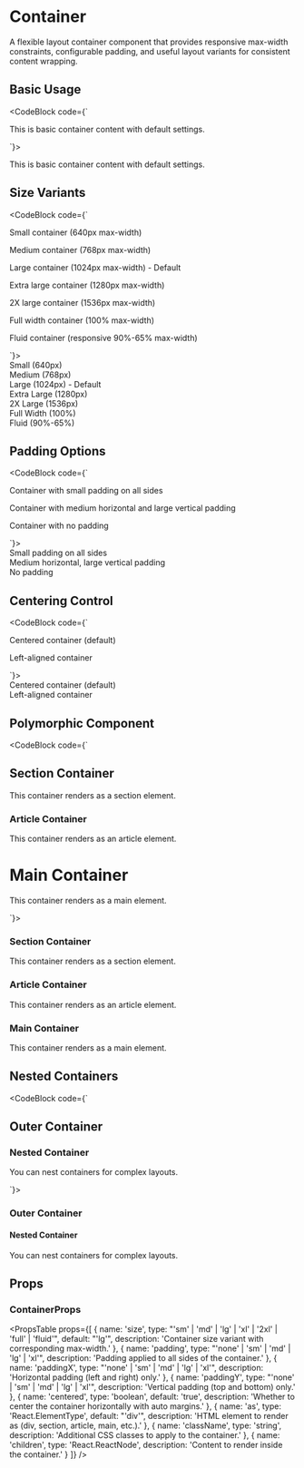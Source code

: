 # Container

A flexible layout container component that provides responsive max-width constraints, configurable padding, and useful layout variants for consistent content wrapping.

## Basic Usage

<CodeBlock code={`<Container>
  <p>This is basic container content with default settings.</p>
</Container>`}>
  <div className="w-full">
    <Container>
      <div className="bg-gray-100 p-4 rounded">
        <p>This is basic container content with default settings.</p>
      </div>
    </Container>
  </div>
</CodeBlock>

## Size Variants

<CodeBlock code={`<Container size="sm">
  <p>Small container (640px max-width)</p>
</Container>

<Container size="md">
  <p>Medium container (768px max-width)</p>
</Container>

<Container size="lg">
  <p>Large container (1024px max-width) - Default</p>
</Container>

<Container size="xl">
  <p>Extra large container (1280px max-width)</p>
</Container>

<Container size="2xl">
  <p>2X large container (1536px max-width)</p>
</Container>

<Container size="full">
  <p>Full width container (100% max-width)</p>
</Container>

<Container size="fluid">
  <p>Fluid container (responsive 90%-65% max-width)</p>
</Container>`}>
  <div className="space-y-4">
    <Container size="sm">
      <div className="bg-blue-100 p-2 rounded text-sm">Small (640px)</div>
    </Container>
    <Container size="md">
      <div className="bg-green-100 p-2 rounded text-sm">Medium (768px)</div>
    </Container>
    <Container size="lg">
      <div className="bg-yellow-100 p-2 rounded text-sm">Large (1024px) - Default</div>
    </Container>
    <Container size="xl">
      <div className="bg-purple-100 p-2 rounded text-sm">Extra Large (1280px)</div>
    </Container>
    <Container size="2xl">
      <div className="bg-pink-100 p-2 rounded text-sm">2X Large (1536px)</div>
    </Container>
    <Container size="full">
      <div className="bg-gray-200 p-2 rounded text-sm">Full Width (100%)</div>
    </Container>
    <Container size="fluid">
      <div className="bg-indigo-100 p-2 rounded text-sm">Fluid (90%-65%)</div>
    </Container>
  </div>
</CodeBlock>

## Padding Options

<CodeBlock code={`<Container padding="sm">
  <p>Container with small padding on all sides</p>
</Container>

<Container paddingX="md" paddingY="lg">
  <p>Container with medium horizontal and large vertical padding</p>
</Container>

<Container padding="none">
  <p>Container with no padding</p>
</Container>`}>
  <div className="space-y-4">
    <Container padding="sm">
      <div className="bg-blue-50 p-2 rounded border border-blue-200">
        Small padding on all sides
      </div>
    </Container>
    <Container paddingX="md" paddingY="lg">
      <div className="bg-green-50 p-2 rounded border border-green-200">
        Medium horizontal, large vertical padding
      </div>
    </Container>
    <Container padding="none">
      <div className="bg-yellow-50 p-2 rounded border border-yellow-200">
        No padding
      </div>
    </Container>
  </div>
</CodeBlock>

## Centering Control

<CodeBlock code={`<Container centered={true}>
  <p>Centered container (default)</p>
</Container>

<Container centered={false}>
  <p>Left-aligned container</p>
</Container>`}>
  <div className="space-y-4">
    <Container centered={true}>
      <div className="bg-purple-50 p-4 rounded border border-purple-200">
        Centered container (default)
      </div>
    </Container>
    <Container centered={false}>
      <div className="bg-pink-50 p-4 rounded border border-pink-200">
        Left-aligned container
      </div>
    </Container>
  </div>
</CodeBlock>

## Polymorphic Component

<CodeBlock code={`<Container as="section" padding="lg">
  <h2>Section Container</h2>
  <p>This container renders as a section element.</p>
</Container>

<Container as="article" padding="md">
  <h3>Article Container</h3>
  <p>This container renders as an article element.</p>
</Container>

<Container as="main" padding="xl">
  <h1>Main Container</h1>
  <p>This container renders as a main element.</p>
</Container>`}>
  <div className="space-y-4">
    <Container as="section" padding="lg">
      <div className="bg-blue-50 p-4 rounded border border-blue-200">
        <h3 className="font-semibold text-blue-900 mb-2">Section Container</h3>
        <p className="text-blue-700">This container renders as a section element.</p>
      </div>
    </Container>
    <Container as="article" padding="md">
      <div className="bg-green-50 p-4 rounded border border-green-200">
        <h3 className="font-semibold text-green-900 mb-2">Article Container</h3>
        <p className="text-green-700">This container renders as an article element.</p>
      </div>
    </Container>
    <Container as="main" padding="xl">
      <div className="bg-purple-50 p-4 rounded border border-purple-200">
        <h3 className="font-semibold text-purple-900 mb-2">Main Container</h3>
        <p className="text-purple-700">This container renders as a main element.</p>
      </div>
    </Container>
  </div>
</CodeBlock>

## Nested Containers

<CodeBlock code={`<Container size="xl" padding="lg">
  <h2>Outer Container</h2>
  <Container size="md" padding="md">
    <h3>Nested Container</h3>
    <p>You can nest containers for complex layouts.</p>
  </Container>
</Container>`}>
  <div className="w-full">
    <Container size="xl" padding="lg">
      <div className="bg-gray-100 p-4 rounded">
        <h3 className="font-semibold text-gray-900 mb-4">Outer Container</h3>
        <Container size="md" padding="md">
          <div className="bg-white p-4 rounded border border-gray-200">
            <h4 className="font-semibold text-gray-800 mb-2">Nested Container</h4>
            <p className="text-gray-600">You can nest containers for complex layouts.</p>
          </div>
        </Container>
      </div>
    </Container>
  </div>
</CodeBlock>

## Props

### ContainerProps
<PropsTable props={[
  { name: 'size', type: "'sm' | 'md' | 'lg' | 'xl' | '2xl' | 'full' | 'fluid'", default: "'lg'", description: 'Container size variant with corresponding max-width.' },
  { name: 'padding', type: "'none' | 'sm' | 'md' | 'lg' | 'xl'", description: 'Padding applied to all sides of the container.' },
  { name: 'paddingX', type: "'none' | 'sm' | 'md' | 'lg' | 'xl'", description: 'Horizontal padding (left and right) only.' },
  { name: 'paddingY', type: "'none' | 'sm' | 'md' | 'lg' | 'xl'", description: 'Vertical padding (top and bottom) only.' },
  { name: 'centered', type: 'boolean', default: 'true', description: 'Whether to center the container horizontally with auto margins.' },
  { name: 'as', type: 'React.ElementType', default: "'div'", description: 'HTML element to render as (div, section, article, main, etc.).' },
  { name: 'className', type: 'string', description: 'Additional CSS classes to apply to the container.' },
  { name: 'children', type: 'React.ReactNode', description: 'Content to render inside the container.' }
]} />

